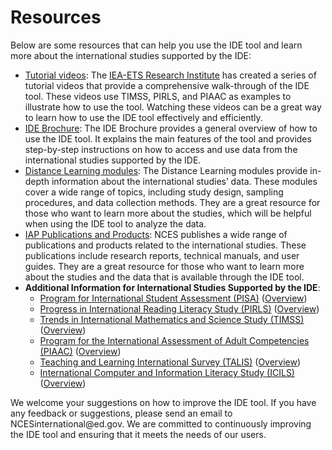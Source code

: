 # Resources {#resources}

Below are some resources that can help you use the IDE tool and learn more about the international studies supported by the IDE: 

-	[Tutorial videos](https://www.youtube.com/playlist?list=PLt49-vlHOevgWERUv3Mrb2EmCt8utnsgy){target="_blank"}: The [IEA-ETS Research Institute](https://ierinstitute.org/ieri-home){target="_blank"} has created a series of tutorial videos that provide a comprehensive walk-through of the IDE tool. These videos use TIMSS, PIRLS, and PIAAC as examples to illustrate how to use the tool. Watching these videos can be a great way to learn how to use the IDE tool effectively and efficiently. 
-	[IDE Brochure](https://nces.ed.gov/surveys/international/ide/Helpfiles/ide-brochure-2023.pdf){target="_blank"}: The IDE Brochure provides a general overview of how to use the IDE tool. It explains the main features of the tool and provides step-by-step instructions on how to access and use data from the international studies supported by the IDE. 
-	[Distance Learning modules](https://nces.ed.gov/training/datauser/#/international){target="_blank"}: The Distance Learning modules provide in-depth information about the international studies’ data. These modules cover a wide range of topics, including study design, sampling procedures, and data collection methods. They are a great resource for those who want to learn more about the studies, which will be helpful when using the IDE tool to analyze the data. 
-	[IAP Publications and Products](https://nces.ed.gov/pubsearch/getpubcats.asp?sid=051){target="_blank"}: NCES publishes a wide range of publications and products related to the international studies. These publications include research reports, technical manuals, and user guides. They are a great resource for those who want to learn more about the studies and the data that is available through the IDE tool.
- **Additional Information for International Studies Supported by the IDE**:
  - [Program for International Student Assessment (PISA)](https://nces.ed.gov/surveys/pisa/){target="_blank"} ([Overview](https://nces.ed.gov/surveys/pisa/overview.asp){target="_blank"})
  - [Progress in International Reading Literacy Study (PIRLS)](https://nces.ed.gov/surveys/pirls/index.asp){target="_blank"} ([Overview](https://nces.ed.gov/surveys/pirls/overview.asp){target="_blank"})
  - [Trends in International Mathematics and Science Study (TIMSS)](https://nces.ed.gov/timss/){target="_blank"} ([Overview](https://nces.ed.gov/timss/overview.asp){target="_blank"})
  - [Program for the International Assessment of Adult Competencies (PIAAC)](https://nces.ed.gov/surveys/piaac/index.asp){target="_blank"} ([Overview](https://nces.ed.gov/surveys/piaac/about.asp){target="_blank"})
  - [Teaching and Learning International Survey (TALIS)](https://nces.ed.gov/surveys/talis/){target="_blank"} ([Overview](https://nces.ed.gov/surveys/talis/overview.asp){target="_blank"})
  - [International Computer and Information Literacy Study (ICILS)](https://nces.ed.gov/surveys/icils/){target="_blank"} ([Overview](https://nces.ed.gov/surveys/icils/overview.asp){target="_blank"})

We welcome your suggestions on how to improve the IDE tool. If you have any feedback or suggestions, please send an email to NCESinternational@ed.gov. We are committed to continuously improving the IDE tool and ensuring that it meets the needs of our users.
